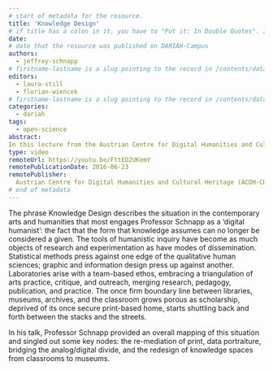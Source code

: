 ```yaml
---
# start of metadata for the resource.
title: 'Knowledge Design'
# if title has a colon in it, you have to "Put it: In Double Quotes". If it also includes a quote, "You Can:'nest them'"
date: 
# date that the resource was published on DARIAH-Campus
authors:
  - jeffrey-schnapp
# firstname-lastname is a slug pointing to the record in /contents/data/person.yaml
editors:
  - laura-still
  - florian-wiencek
# firstname-lastname is a slug pointing to the record in /contents/data/person.yaml. Editors are optional.
categories:
  - dariah
tags:
  - open-science
abstract:
In this lecture from the Austrian Centre for Digital Humanities and Cultural Heritage (ADCH-CH), Jeffrey Schnapp outlines the main questions which Knowledge Design is concerned with ":" The fact that the form that knowledge assummes can no longer be considered a given. In his talk, Professor Schnapp provides an overview of the current situation of boundaries between libraries, museums, archives, and the classroom becoming growing porous. Additionally, Schnapp explores the relation of knowledge and the forms it can take to the field of Digital Humanities, and which methods and tools are ideal for efficient knowledge extraction.
type: video
remoteUrl: https://youtu.be/FttED2UKemY
remotePublicationDate: 2016-06-23
remotePublisher:
  Austrian Centre for Digital Humanities and Cultural Heritage (ACDH-CH)
# end of metadata
---
```


The phrase Knowledge Design describes the situation in the contemporary arts and humanities that most engages Professor Schnapp as a ‘digital humanist’: the fact that the form that knowledge assumes can no longer be considered a given. The tools of humanistic inquiry have become as much objects of research and experimentation as have modes of dissemination. Statistical methods press against one edge of the qualitative human sciences; graphic and information design press up against another. Laboratories arise with a team-based ethos, embracing a triangulation of arts practice, critique, and outreach, merging research, pedagogy, publication, and practice. The once firm boundary line between libraries, museums, archives, and the classroom grows porous as scholarship, deprived of its once secure print-based home, starts shuttling back and forth between the stacks and the streets. 

In his talk, Professor Schnapp provided an overall mapping of this situation and singled out some key nodes: the re-mediation of print, data portraiture, bridging the analog/digital divide, and the redesign of knowledge spaces from classrooms to museums.

<VideoCard
  title="Click to view"
  subtitle="ACDH-CH Lecture 2.1 – Jeffrey Schnapp – Knowledge Design"
  id="FttED2UKemY"
  image="images/acdh-ch-video.png"
/>
